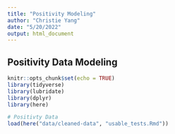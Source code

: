 ```yaml
---
title: "Positivity Modeling"
author: "Christie Yang"
date: "5/20/2022"
output: html_document
---
```


## Positivity Data Modeling

```r
knitr::opts_chunk$set(echo = TRUE)
library(tidyverse)
library(lubridate)
library(dplyr)
library(here)

# Positivty Data
load(here("data/cleaned-data", "usable_tests.Rmd"))

```

